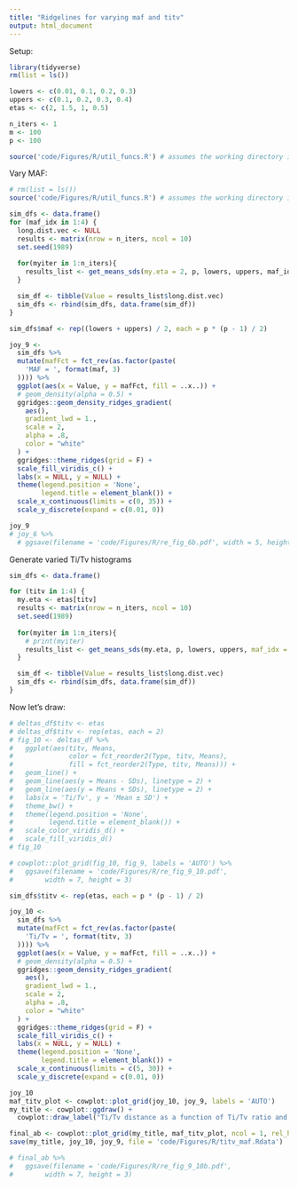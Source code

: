 ```yaml
---
title: "Ridgelines for varying maf and titv"
output: html_document
---
```


Setup:

```r
library(tidyverse)
rm(list = ls())

lowers <- c(0.01, 0.1, 0.2, 0.3)
uppers <- c(0.1, 0.2, 0.3, 0.4)
etas <- c(2, 1.5, 1, 0.5)

n_iters <- 1
m <- 100
p <- 100

source('code/Figures/R/util_funcs.R') # assumes the working directory is the main project folder

```

Vary MAF:

```r
# rm(list = ls())
source('code/Figures/R/util_funcs.R') # assumes the working directory is the main project folder

sim_dfs <- data.frame()  
for (maf_idx in 1:4) {
  long.dist.vec <- NULL
  results <- matrix(nrow = n_iters, ncol = 10)
  set.seed(1989)
  
  for(myiter in 1:n_iters){
    results_list <- get_means_sds(my.eta = 2, p, lowers, uppers, maf_idx)
  }

  sim_df <- tibble(Value = results_list$long.dist.vec)
  sim_dfs <- rbind(sim_dfs, data.frame(sim_df))
}

```


```r
sim_dfs$maf <- rep((lowers + uppers) / 2, each = p * (p - 1) / 2)

joy_9 <-
  sim_dfs %>%
  mutate(mafFct = fct_rev(as.factor(paste(
    'MAF = ', format(maf, 3)
  )))) %>%
  ggplot(aes(x = Value, y = mafFct, fill = ..x..)) +
  # geom_density(alpha = 0.5) +
  ggridges::geom_density_ridges_gradient(
    aes(),
    gradient_lwd = 1.,
    scale = 2,
    alpha = .8,
    color = "white"
  ) +
  ggridges::theme_ridges(grid = F) +
  scale_fill_viridis_c() +
  labs(x = NULL, y = NULL) +
  theme(legend.position = 'None',
        legend.title = element_blank()) +
  scale_x_continuous(limits = c(0, 35)) +
  scale_y_discrete(expand = c(0.01, 0))

joy_9
# joy_6 %>%
  # ggsave(filename = 'code/Figures/R/re_fig_6b.pdf', width = 5, height = 4)
```




Generate varied Ti/Tv histograms
```r
sim_dfs <- data.frame()  

for (titv in 1:4) {
  my.eta <- etas[titv]
  results <- matrix(nrow = n_iters, ncol = 10)
  set.seed(1989)
  
  for(myiter in 1:n_iters){
    # print(myiter)
    results_list <- get_means_sds(my.eta, p, lowers, uppers, maf_idx = 2)
  }

  sim_df <- tibble(Value = results_list$long.dist.vec)
  sim_dfs <- rbind(sim_dfs, data.frame(sim_df))
}

```


Now let's draw:

```r
# deltas_df$titv <- etas
# deltas_df$titv <- rep(etas, each = 2)
# fig_10 <- deltas_df %>%
#   ggplot(aes(titv, Means, 
#              color = fct_reorder2(Type, titv, Means),
#              fill = fct_reorder2(Type, titv, Means))) +
#   geom_line() +
#   geom_line(aes(y = Means - SDs), linetype = 2) +
#   geom_line(aes(y = Means + SDs), linetype = 2) +
#   labs(x = 'Ti/Tv', y = 'Mean ± SD') +
#   theme_bw() +
#   theme(legend.position = 'None',
#         legend.title = element_blank()) +
#   scale_color_viridis_d() +
#   scale_fill_viridis_d()
# fig_10

# cowplot::plot_grid(fig_10, fig_9, labels = 'AUTO') %>%
#   ggsave(filename = 'code/Figures/R/re_fig_9_10.pdf',
#        width = 7, height = 3)
```


```r
sim_dfs$titv <- rep(etas, each = p * (p - 1) / 2)

joy_10 <-
  sim_dfs %>%
  mutate(mafFct = fct_rev(as.factor(paste(
    'Ti/Tv = ', format(titv, 3)
  )))) %>%
  ggplot(aes(x = Value, y = mafFct, fill = ..x..)) +
  # geom_density(alpha = 0.5) +
  ggridges::geom_density_ridges_gradient(
    aes(),
    gradient_lwd = 1.,
    scale = 2,
    alpha = .8,
    color = "white"
  ) +
  ggridges::theme_ridges(grid = F) +
  scale_fill_viridis_c() +
  labs(x = NULL, y = NULL) +
  theme(legend.position = 'None',
        legend.title = element_blank()) +
  scale_x_continuous(limits = c(5, 30)) +
  scale_y_discrete(expand = c(0.01, 0))

joy_10
maf_titv_plot <- cowplot::plot_grid(joy_10, joy_9, labels = 'AUTO') 
my_title <- cowplot::ggdraw() + 
  cowplot::draw_label("Ti/Tv distance as a function of Ti/Tv ratio and average MAF") 

final_ab <- cowplot::plot_grid(my_title, maf_titv_plot, ncol = 1, rel_heights=c(0.1, 1))
save(my_title, joy_10, joy_9, file = 'code/Figures/R/titv_maf.Rdata')

# final_ab %>%
#   ggsave(filename = 'code/Figures/R/re_fig_9_10b.pdf',
#        width = 7, height = 3)

```




